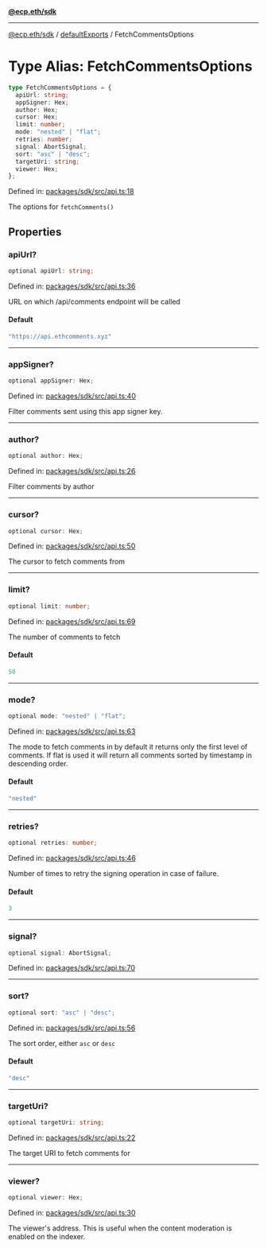 [**@ecp.eth/sdk**](../../index.mdx)

***

[@ecp.eth/sdk](/sdk-reference/index.mdx) / [defaultExports](/sdk-reference/defaultExports/index.mdx) / FetchCommentsOptions

# Type Alias: FetchCommentsOptions

```ts
type FetchCommentsOptions = {
  apiUrl: string;
  appSigner: Hex;
  author: Hex;
  cursor: Hex;
  limit: number;
  mode: "nested" | "flat";
  retries: number;
  signal: AbortSignal;
  sort: "asc" | "desc";
  targetUri: string;
  viewer: Hex;
};
```

Defined in: [packages/sdk/src/api.ts:18](https://github.com/ecp-eth/comments-monorepo/blob/main/packages/sdk/src/api.ts#L18)

The options for `fetchComments()`

## Properties

### apiUrl?

```ts
optional apiUrl: string;
```

Defined in: [packages/sdk/src/api.ts:36](https://github.com/ecp-eth/comments-monorepo/blob/main/packages/sdk/src/api.ts#L36)

URL on which /api/comments endpoint will be called

#### Default

```ts
"https://api.ethcomments.xyz"
```

***

### appSigner?

```ts
optional appSigner: Hex;
```

Defined in: [packages/sdk/src/api.ts:40](https://github.com/ecp-eth/comments-monorepo/blob/main/packages/sdk/src/api.ts#L40)

Filter comments sent using this app signer key.

***

### author?

```ts
optional author: Hex;
```

Defined in: [packages/sdk/src/api.ts:26](https://github.com/ecp-eth/comments-monorepo/blob/main/packages/sdk/src/api.ts#L26)

Filter comments by author

***

### cursor?

```ts
optional cursor: Hex;
```

Defined in: [packages/sdk/src/api.ts:50](https://github.com/ecp-eth/comments-monorepo/blob/main/packages/sdk/src/api.ts#L50)

The cursor to fetch comments from

***

### limit?

```ts
optional limit: number;
```

Defined in: [packages/sdk/src/api.ts:69](https://github.com/ecp-eth/comments-monorepo/blob/main/packages/sdk/src/api.ts#L69)

The number of comments to fetch

#### Default

```ts
50
```

***

### mode?

```ts
optional mode: "nested" | "flat";
```

Defined in: [packages/sdk/src/api.ts:63](https://github.com/ecp-eth/comments-monorepo/blob/main/packages/sdk/src/api.ts#L63)

The mode to fetch comments in by default it returns only the first level of comments.
If flat is used it will return all comments sorted by timestamp in descending order.

#### Default

```ts
"nested"
```

***

### retries?

```ts
optional retries: number;
```

Defined in: [packages/sdk/src/api.ts:46](https://github.com/ecp-eth/comments-monorepo/blob/main/packages/sdk/src/api.ts#L46)

Number of times to retry the signing operation in case of failure.

#### Default

```ts
3
```

***

### signal?

```ts
optional signal: AbortSignal;
```

Defined in: [packages/sdk/src/api.ts:70](https://github.com/ecp-eth/comments-monorepo/blob/main/packages/sdk/src/api.ts#L70)

***

### sort?

```ts
optional sort: "asc" | "desc";
```

Defined in: [packages/sdk/src/api.ts:56](https://github.com/ecp-eth/comments-monorepo/blob/main/packages/sdk/src/api.ts#L56)

The sort order, either `asc` or `desc`

#### Default

```ts
"desc"
```

***

### targetUri?

```ts
optional targetUri: string;
```

Defined in: [packages/sdk/src/api.ts:22](https://github.com/ecp-eth/comments-monorepo/blob/main/packages/sdk/src/api.ts#L22)

The target URI to fetch comments for

***

### viewer?

```ts
optional viewer: Hex;
```

Defined in: [packages/sdk/src/api.ts:30](https://github.com/ecp-eth/comments-monorepo/blob/main/packages/sdk/src/api.ts#L30)

The viewer's address. This is useful when the content moderation is enabled on the indexer.
